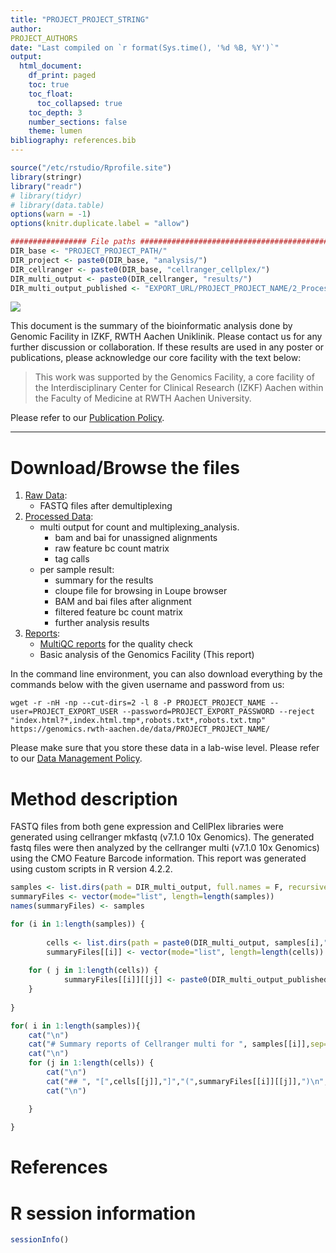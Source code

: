 ```yaml
---
title: "PROJECT_PROJECT_STRING"
author:
PROJECT_AUTHORS
date: "Last compiled on `r format(Sys.time(), '%d %B, %Y')`"
output:
  html_document:
    df_print: paged
    toc: true
    toc_float:
      toc_collapsed: true
    toc_depth: 3
    number_sections: false
    theme: lumen
bibliography: references.bib
---
```


```r
source("/etc/rstudio/Rprofile.site")
library(stringr)
library("readr")
# library(tidyr)
# library(data.table)
options(warn = -1)
options(knitr.duplicate.label = "allow")

################# File paths #####################################################
DIR_base <- "PROJECT_PROJECT_PATH/"
DIR_project <- paste0(DIR_base, "analysis/")
DIR_cellranger <- paste0(DIR_base, "cellranger_cellplex/")
DIR_multi_output <- paste0(DIR_cellranger, "results/")
DIR_multi_output_published <- "EXPORT_URL/PROJECT_PROJECT_NAME/2_Processed_data/cellranger_cellplex/results/"
```

![](RMD_INSTITUTE_LOGO)

This document is the summary of the bioinformatic analysis done by Genomic Facility in IZKF, RWTH Aachen Uniklinik. Please contact us for any further discussion or collaboration. If these results are used in any poster or publications, please acknowledge our core facility with the text below:

> This work was supported by the Genomics Facility, a core facility of the Interdisciplinary Center for Clinical Research (IZKF) Aachen within the Faculty of Medicine at RWTH Aachen University.

Please refer to our [Publication Policy](https://genomics.rwth-aachen.de/services/publication-policy/).

***

# Download/Browse the files

1. [Raw Data](EXPORT_URL/PROJECT_PROJECT_NAME/1_Raw_data): 
    * FASTQ files after demultiplexing
2. [Processed Data](EXPORT_URL/PROJECT_PROJECT_NAME/2_Processed_data): 
    * multi output for count and multiplexing_analysis. 
      + bam and bai for unassigned alignments
      + raw feature bc count matrix
      + tag calls
      
    * per sample result: 
      + summary for the results
      + cloupe file for browsing in Loupe browser
      + BAM and bai files after alignment
      + filtered feature bc count matrix
      + further analysis results
      
3. [Reports](EXPORT_URL/PROJECT_PROJECT_NAME/3_Reports):
    * [MultiQC reports](EXPORT_URL/PROJECT_PROJECT_NAME/1_Raw_data/FASTQ_multiQC) for the quality check
    * Basic analysis of the Genomics Facility (This report)
  
In the command line environment, you can also download everything by the commands below with the given username and password from us:

```
wget -r -nH -np --cut-dirs=2 -l 8 -P PROJECT_PROJECT_NAME --user=PROJECT_EXPORT_USER --password=PROJECT_EXPORT_PASSWORD --reject "index.html?*,index.html.tmp*,robots.txt*,robots.txt.tmp" https://genomics.rwth-aachen.de/data/PROJECT_PROJECT_NAME/
```

Please make sure that you store these data in a lab-wise level. Please refer to our [Data Management Policy](https://genomics.rwth-aachen.de/services/data-management-policy/).

\textcolor{red}{Your data will be deleted according to this policy automatically. Please download everything.}

# Method description

FASTQ files from both gene expression and CellPlex libraries were generated using cellranger mkfastq (v7.1.0 10x Genomics). The generated fastq files were then analyzed by the cellranger multi (v7.1.0 10x Genomics) using the CMO Feature Barcode information. This report was generated using custom scripts in R version 4.2.2.


```r
samples <- list.dirs(path = DIR_multi_output, full.names = F, recursive = F)
summaryFiles <- vector(mode="list", length=length(samples))
names(summaryFiles) <- samples

for (i in 1:length(samples)) {
    
        cells <- list.dirs(path = paste0(DIR_multi_output, samples[i],"/outs/per_sample_outs"), full.names = F, recursive = F)
        summaryFiles[[i]] <- vector(mode="list", length=length(cells))
    
    for ( j in 1:length(cells)) {
            summaryFiles[[i]][[j]] <- paste0(DIR_multi_output_published,samples[[i]],"/outs/per_sample_outs/",cells[[j]]",/web_summary.html")
    }
  
}
```

```r
for( i in 1:length(samples)){
    cat("\n")
    cat("# Summary reports of Cellranger multi for ", samples[[i]],sep="") #list sample first
    cat("\n")
    for (j in 1:length(cells)) {
        cat("\n")
        cat("## ", "[",cells[[j]],"]","(",summaryFiles[[i]][[j]],")\n", sep="") # Create links to the
        cat("\n")

    }
  
}
```

<!-- inserting points -->

# References

<div id="refs"></div>

# R session information

```r
sessionInfo()
```